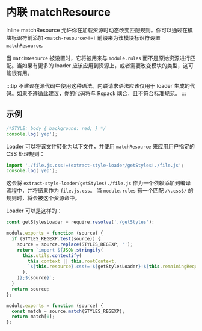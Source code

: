 
<WebpackLicense from="https://webpack.docschina.org/api/loaders/#inline-matchresource" />

# 内联 matchResource

Inline matchResource 允许你在加载资源时动态改变匹配规则。你可以通过在模块标识符前添加 `<match-resource>!=!` 前缀来为该模块标识符设置 `matchResource`。

当 `matchResource` 被设置时，它将被用来与 `module.rules` 而不是原始资源进行匹配。当如果有更多的 loader 应该应用到资源上，或者需要改变模块的类型，这可能很有用。

:::tip
不建议在源代码中使用这种语法。内联请求语法应该仅用于 loader 生成的代码。如果不遵循此建议，你的代码将与 Rspack 耦合，且不符合标准规范。
:::

## 示例

```js title="file.js"
/*STYLE: body { background: red; } */
console.log('yep');
```

Loader 可以将该文件转化为以下文件，并使用 `matchResource` 来应用用户指定的 CSS 处理规则：

```js title="file.js (transformed by loader)"
import './file.js.css!=!extract-style-loader/getStyles!./file.js';
console.log('yep');
```

这会将 `extract-style-loader/getStyles!./file.js` 作为一个依赖添加到编译流程中，并将结果作为 `file.js.css`。
当 `module.rules` 有一个匹配 `/\.css$/` 的规则时，将会被这个资源命中。

Loader 可以是这样的：

```js title="extract-style-loader/index.js"
const getStylesLoader = require.resolve('./getStyles');

module.exports = function (source) {
  if (STYLES_REGEXP.test(source)) {
    source = source.replace(STYLES_REGEXP, '');
    return `import ${JSON.stringify(
      this.utils.contextify(
        this.context || this.rootContext,
        `${this.resource}.css!=!${getStylesLoader}!${this.remainingRequest}`,
      ),
    )};${source}`;
  }
  return source;
};
```

```js title="extract-style-loader/getStyles.js"
module.exports = function (source) {
  const match = source.match(STYLES_REGEXP);
  return match[0];
};
```
